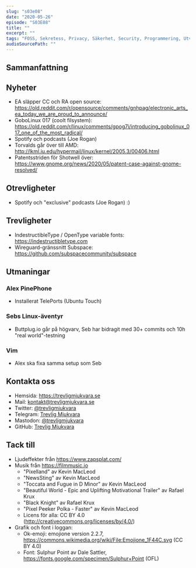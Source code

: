 ```yaml
---
slug: "s03e08"
date: "2020-05-26"
episode: "S03E08"
title: ""
excerpt: ""
tags: "FOSS, Sekretess, Privacy, Säkerhet, Security, Programmering, Utveckling, RaspberryPi, PinePhone, Technology, Linux, Open Source, git, vim"
audioSourcePath: ""
---
```


## Sammanfattning

## Nyheter
- EA släpper CC och RA open source: https://old.reddit.com/r/opensource/comments/gnhpag/electronic_arts_ea_today_we_are_proud_to_announce/
- GoboLinux 017 (coolt filsystem): https://old.reddit.com/r/linux/comments/gpog7i/introducing_gobolinux_017_one_of_the_most_radical/
- Spotify och podcasts (Joe Rogan)
- Torvalds går över till AMD: http://lkml.iu.edu/hypermail/linux/kernel/2005.3/00406.html
- Patentsstriden för Shotwell över: https://www.gnome.org/news/2020/05/patent-case-against-gnome-resolved/

## Otrevligheter
- Spotify och "exclusive" podcasts (Joe Rogan) :)

## Trevligheter
- IndestructibleType / OpenType variable fonts: https://indestructibletype.com
- Wireguard-gränssnitt Subspace: https://github.com/subspacecommunity/subspace

## Utmaningar
### Alex PinePhone

- Installerat TelePorts (Ubuntu Touch)

### Sebs Linux-äventyr

- Buttplug.io går på högvarv, Seb har bidragit med 30+ commits och 10h "real world"-testning

### Vim

- Alex ska fixa samma setup som Seb

## Kontakta oss

- Hemsida: https://trevligmjukvara.se
- Mail: kontakt@trevligmjukvara.se
- Twitter: [@trevligmjukvara](https://twitter.com/trevligmjukvara)
- Telegram: [Trevlig Mjukvara](https://t.me/trevligmjukvara)
- Mastodon: [@trevligmjukvara](https://mastodon.linuxkompis.se/@trevligmjukvara)
- GitHub: [Trevlig Mjukvara](https://github.com/trevligmjukvara)

## Tack till

- Ljudeffekter från https://www.zapsplat.com/
- Musik från https://filmmusic.io
  - "Pixelland" av Kevin MacLeod
  - "NewsSting" av Kevin MacLeod
  - "Toccata and Fugue in D Minor" av Kevin MacLeod
  - "Beautiful World - Epic and Uplifting Motivational Trailer" av Rafael Krux
  - "Black Knight" av Rafael Krux
  - "Pixel Peeker Polka - Faster" av Kevin MacLeod
  - Licens för alla: CC BY 4.0 (http://creativecommons.org/licenses/by/4.0/)
- Grafik och font i loggan:
  - Ok-emoji: emojione version 2.2.7, https://commons.wikimedia.org/wiki/File:Emojione_1F44C.svg (CC BY 4.0)
  - Font: Sulphur Point av Dale Sattler, https://fonts.google.com/specimen/Sulphur+Point (OFL)

